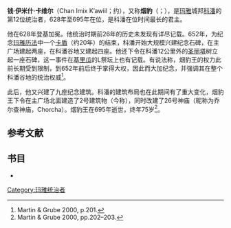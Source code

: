 {{Infobox royalty
| name            =钱·伊米什·卡维尔
| title           ={{Le|科潘统治者列表|List of rulers of Copan|科潘统治者}}
| reign           =628-695
| predecessor     ={{le|卡克·钱·约帕特|Kʼakʼ Chan Yopaat}}
| successor       =[[瓦沙克拉洪·乌巴·卡维尔|瓦沙克拉洪·乌巴·卡维尔]]
| issue           =
| birth_date   =612年
| birth_place =[[科潘|科潘]]
| death_date   =695年
| death_place=科潘
|}}
'''钱·伊米什·卡维尔'''（Chan Imix Kʼawiil；约{{bd|612年||695年|6月15日}}），又称'''烟豹'''（{{lang-es|Humo Jaguar}}；{{lang-en|Smoke Jaguar}}），是[[玛雅文明|玛雅]]城邦[[科潘|科潘]]的第12位统治者，628年至695年在位，是科潘在位时间最长的君主。

他在628年登基加冕。他统治时期前26年的历史未发现有详尽记载。652年，为纪念[[玛雅历法|玛雅历法]]中一个[[卡盾|卡盾]]（约20年）的结束，科潘开始大规模兴建纪念石碑，在主广场建起两座，在科潘谷地又建起四座。他还下令在科潘12公里外的[[圣丽塔_(科潘省)|圣丽塔]]树立起一座石碑，这一事件在[[基里瓜|基里瓜]]的L祭坛上也有记载。有说法称，烟豹王的权力此前长期受到限制，到652年前后终于掌得大权，因此而大加纪念，并强调其在整个科潘谷地的统治权威<ref name="Martin_q">Martin & Grube 2000, p.201.</ref>。

此后，他又兴建了九座纪念建筑。科潘的建筑布局也在此期间有了重大变化，烟豹王下令在主广场北面建造了2号建筑物（今称），同时改建了26号神庙（昵称为乔尔查神庙，Chorcha）。烟豹王在695年逝世，终年75岁<ref>Martin & Grube 2000, pp.202–203.</ref>。

== 参考文献 ==
{{reflist}}

== 书目 ==
{{refbegin}}<!--BEGIN biblio format. If indent param. is used, Pls use a colon (:) instead of asterisk (*) for bullet markers in the references list -->
*{{cite book |author=Martin, Simon |author2=Nikolai Grube |year=2000 |title=Chronicle of the Maya Kings and Queens: Deciphering the Dynasties of the Ancient Maya |location=London and New York |publisher=Thames & Hudson |isbn=0-500-05103-8 |oclc=47358325 |url=https://archive.org/details/chronicleofmayak00mart }}
{{refend}}<!-- END biblio format style -->

[[Category:玛雅统治者|Category:玛雅统治者]]